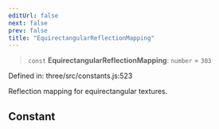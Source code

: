 ```yaml
---
editUrl: false
next: false
prev: false
title: "EquirectangularReflectionMapping"
---
```


> `const` **EquirectangularReflectionMapping**: `number` = `303`

Defined in: three/src/constants.js:523

Reflection mapping for equirectangular textures.

## Constant
